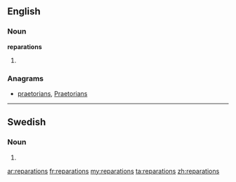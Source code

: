 ==English==

===Noun===
'''reparations'''

# {{plural of|[[reparation]]}}

===Anagrams===
* [[praetorians#English|praetorians]], [[Praetorians#English|Praetorians]]


----

==Swedish==

===Noun===
{{infl|sv|noun form}}

# {{sv-noun-form-indef-gen|reparation}}

[[ar:reparations]]
[[fr:reparations]]
[[my:reparations]]
[[ta:reparations]]
[[zh:reparations]]